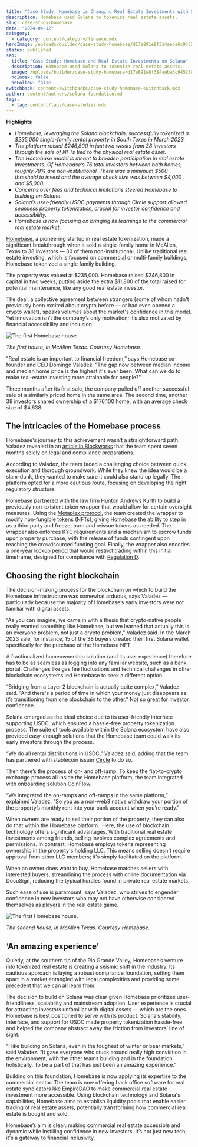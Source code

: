 ```yaml
---
title: "Case Study: Homebase is Changing Real Estate Investments with Solana"
description: Homebase used Solana to tokenize real estate assets.
slug: case-study-homebase
date: "2024-04-12"
category:
  - category: content/category/finance.mdx
heroImage: /uploads/builder/case-study-homebase/d17e891e8f314aeba6c9452f82100190.jpg
status: published
seo:
  title: "Case Study: Homebase and Real Estate Investments on Solana"
  description: Homebase used Solana to tokenize real estate assets.
  image: /uploads/builder/case-study-homebase/d17e891e8f314aeba6c9452f82100190.jpg
  noIndex: false
  noFollow: false
switchback: content/switchbacks/case-study-homebase-switchback.mdx
author: content/authors/solana-foundation.md
tags:
  - tag: content/tags/case-studies.mdx
---
```


**Highlights**

- _Homebase, leveraging the Solana blockchain, successfully tokenized a $235,000 single-family rental property in South Texas in March 2023._
- _The platform raised $246,800 in just two weeks from 38 investors through the sale of NFTs tied to the physical real estate asset._
- _The Homebase model is meant to broaden participation in real estate investments. Of Homebase’s 76 total investors between both homes, roughly 78% are non-institutional. There was a minimum $500 threshold to invest and the average check size was between $4,000 and $5,000._
- _Concerns over fees and technical limitations steered Homebase to building on Solana._
- _Solana’s user-friendly USDC payments through Circle support allowed seamless property tokenization, crucial for investor confidence and accessibility._
- _Homebase is now focusing on bringing its learnings to the commercial real estate market._

[Homebase](https://www.homebasedao.io/), a pioneering startup in real estate tokenization, made a significant breakthrough when it sold a single-family home in McAllen, Texas to 38 investors — 30 of them non-institutional. Unlike traditional real estate investing, which is focused on commercial or multi-family buildings, Homebase tokenized a single family building.

The property was valued at $235,000. Homebase raised $246,800 in capital in two weeks, putting aside the extra $11,800 of the total raised for potential maintenance, like any good real estate investor.

The deal, a collective agreement between strangers (some of whom hadn't previously been excited about crypto before — or had even opened a crypto wallet), speaks volumes about the market's confidence in this model. Yet innovation isn’t the company’s only motivation; it’s also motivated by financial accessibility and inclusion.

![The first Homebase house.](/uploads/builder/case-study-homebase/28d08eff5d7c48d898053adffd0b9874.jpg?width=566)

_The first house, in McAllen Texas. Courtesy Homebase._

"Real estate is an important to financial freedom,” says Homebase co-founder and CEO Domingo Valadez. “The gap now between median income and median home price is the highest it's ever been. What can we do to make real-estate investing more attainable for people?"

Three months after its first sale, the company pulled off another successful sale of a similarly priced home in the same area. The second time, another 38 investors shared ownership of a $176,100 home, with an average check size of $4,638.

## The intricacies of the Homebase process

Homebase's journey to this achievement wasn’t a straightforward path. Valadez revealed in an [article in Blockworks](https://blockworks.co/news/real-estate-investors-buy-nft-home) that the team spent seven months solely on legal and compliance preparations.

According to Valadez, the team faced a challenging choice between quick execution and thorough groundwork. While they knew the idea would be a slam-dunk, they wanted to make sure it could also stand up legally. The platform opted for a more cautious route, focusing on developing the right regulatory structure.

Homebase partnered with the law firm [Hunton Andrews Kurth](https://www.huntonak.com/en/people/scott-kimpel.html) to build a previously non-existent token wrapper that would allow for certain oversight measures. Using the [Metaplex protocol](https://www.metaplex.com/), the team created the wrapper to modify non-fungible tokens (NFTs), giving Homebase the ability to step in as a third party and freeze, burn and reissue tokens as needed. The wrapper also enforces KYC requirements and a mechanism to escrow funds upon property purchase, with the release of funds contingent upon reaching the crowdsourced funding goal. Finally, the wrapper also encodes a one-year lockup period that would restrict trading within this initial timeframe, designed for compliance with [Regulation D](https://www.investor.gov/introduction-investing/investing-basics/glossary/regulation-d-offerings).

## Choosing the right blockchain

The decision-making process for the blockchain on which to build the Homebase infrastructure was somewhat arduous, says Valadez — particularly because the majority of Homebase’s early investors were not familiar with digital assets.

“As you can imagine, we came in with a thesis that crypto-native people really wanted something like Homebase, but we learned that actually this is an everyone problem, not just a crypto problem,” Valadez said. In the March 2023 sale, for instance, 15 of the 38 buyers created their first Solana wallet specifically for the purchase of the Homebase NFT.

A fractionalized homeownership solution (and its user experience) therefore has to be as seamless as logging into any familiar website, such as a bank portal. Challenges like gas fee fluctuations and technical challenges in other blockchain ecosystems led Homebase to seek a different option.

“Bridging from a Layer 2 blockchain is actually quite complex,” Valadez said. “And there's a period of time in which your money just disappears as it’s transitioning from one blockchain to the other.” Not so great for investor confidence.

Solana emerged as the ideal choice due to its user-friendly interface supporting USDC, which ensured a hassle-free property tokenization process. The suite of tools available within the Solana ecosystem have also provided easy-enough solutions that the Homebase team could walk its early investors through the process.

“We do all rental distributions in USDC,” Valadez said, adding that the team has partnered with stablecoin issuer [Circle](https://www.circle.com/en/) to do so.

Then there’s the process of on- and off-ramp. To keep the fiat-to-crypto exchange process all inside the Homebase platform, the team integrated with onboarding solution [CoinFlow](https://coinflow.cash/).

“We integrated the on-ramps and off-ramps in the same platform,” explained Valadez. “So you as a non-web3 native withdraw your portion of the property’s monthly rent into your bank account when you’re ready.”

When owners are ready to sell their portion of the property, they can also do that within the Homebase platform.  Here, the use of blockchain technology offers significant advantages. With traditional real estate investments among friends, selling involves complex agreements and permissions. In contrast, Homebase employs tokens representing ownership in the property's holding LLC. This means selling doesn't require approval from other LLC members; it's simply facilitated on the platform.

When an owner does want to buy, Homebase matches sellers with interested buyers, streamlining the process with online documentation via DocuSign, reducing the typical hurdles found in private real estate markets.

Such ease of use is paramount, says Valadez, who strives to engender confidence in new investors who may not have otherwise considered themselves as players in the real estate game.

![The first Homebase house.](/uploads/builder/case-study-homebase/image-1.jpg)

_The second house, in McAllen Texas. Courtesy Homebase._

## ‘An amazing experience’

Quietly, at the southern tip of the Rio Grande Valley, Homebase’s venture into tokenized real estate is creating a seismic shift in the industry. Its cautious approach is laying a robust compliance foundation, setting them apart in a market entangled with legal complexities and providing some precedent that we can all learn from.

The decision to build on Solana was clear given Homebase prioritizes user-friendliness, scalability and mainstream adoption. User experience is crucial for attracting investors unfamiliar with digital assets — which are the ones Homebase is best positioned to serve with its product. Solana’s stability, interface, and support for USDC made property tokenization hassle-free and helped the company abstract away the friction from investors’ line of sight.

“I like building on Solana, even in the toughest of winter or bear markets,” said Valadez. “It gave everyone who stuck around really high conviction in the environment, with the other teams building and in the foundation holistically. To be a part of that has just been an amazing experience.”

Building on this foundation, Homebase is now applying its expertise to the commercial sector. The team is now offering back office software for real estate syndicators like EmpireDAO to make commercial real estate investment more accessible. Using blockchain technology and Solana's capabilities, Homebase aims to establish liquidity pools that enable easier trading of real estate assets, potentially transforming how commercial real estate is bought and sold.

Homebase’s aim is clear: making commercial real estate accessible and dynamic while instilling confidence in new investors. It’s not just new tech;  it's a gateway to financial inclusivity.
